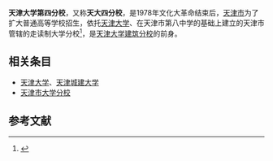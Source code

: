 '''天津大学第四分校'''，又称'''天大四分校'''，是1978年文化大革命结束后，[[天津市|天津市]]为了扩大普通高等学校招生，依托[[天津大学|天津大学]]、在天津市第八中学的基础上建立的天津市管辖的走读制大学分校<ref name="天津高等教育60年">{{cite journal|author1=张华|author2=刘冬菊|title=天津高等教育60年（1949-2009）|journal=天津市教科院学报|date=2009|issue=5|pages=17-23}}</ref>，是[[天津大学建筑分校|天津大学建筑分校]]的前身。

== 相关条目 ==
*[[天津大学|天津大学]]、[[天津城建大学|天津城建大学]]
*[[天津市大学分校|天津市大学分校]]
== 参考文献 ==
{{reflist}}
{{天津市大学分校}}